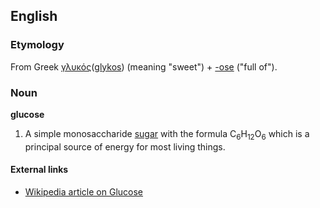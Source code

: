 ==English==
===Etymology===
From Greek [[γλυκός]]([[glykos]]) (meaning "sweet") + [[-ose]] ("full of").
===Noun===
'''glucose'''
#A simple monosaccharide [[sugar]] with the formula C<sub>6</sub>H<sub>12</sub>O<sub>6</sub> which is a principal source of energy for most living things.
====External links====
*[[w:glucose|Wikipedia article on Glucose]]